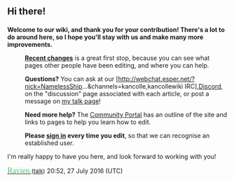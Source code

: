<h2>Hi there!</h2>
'''Welcome to our wiki, and thank you for your contribution! There's a lot to do around here, so I hope you'll stay with us and make many more improvements.'''

:'''[[Special:Recentchanges|Recent changes]]''' is a great first stop, because you can see what pages other people have been editing, and where you can help.

:'''Questions?'''  You can ask at our [http://webchat.esper.net/?nick=NamelessShip...&channels=kancolle,kancollewiki IRC],[http://discord.me/kancollewiki Discord], on the "discussion" page associated with each article, or post a message on [[User talk:{{{1}}}|my talk page]]!

:'''Need more help?'''  The [[Kancolle Wiki:Community Portal|Community Portal]] has an outline of the site and links to pages to help you learn how to edit.

:'''Please [[Special:UserLogin|sign in]] every time you edit''', so that we can recognise an established user. 
 
I'm really happy to have you here, and look forward to working with you!

[[User:Ravien|<span style="color:#50c878"><font face="Blackadder ITC" size="4"> Ravien</font> </span>]] <font size="2">([[User talk:Ravien|talk]])</font> 20:52, 27 July 2016 (UTC)